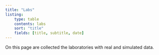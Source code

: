 ```yaml
---
title: "Labs"
listing:
    type: table
    contents: labs
    sort: "title"
    fields: [title, subtitle, date]
---
```


On this page are collected the laboratories with real and simulated data.

